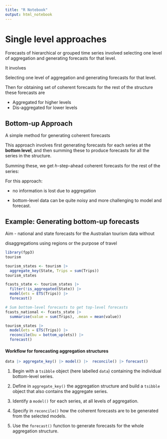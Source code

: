 ```yaml
---
title: "R Notebook"
output: html_notebook
---
```


# Single level approaches

Forecasts of hierarchical or grouped time series involved selecting one level of aggregation and generating forecasts for that level.

It involves

Selecting one level of aggregation and generating forecasts for that level.

Then for obtaining set of coherent forecasts for the rest of the structure these forecasts are

-   Aggregated for higher levels
-   Dis-aggregated for lower levels

## Bottom-up Approach

A simple method for generating coherent forecasts

This approach involves first generating forecasts for each series at the **bottom level**, and then summing these to produce forecasts for all the series in the structure.

```{=tex}
\begin{align*}
  \hat{y}_{AA,h}, ~~\hat{y}_{AB,h}, ~~\hat{y}_{AC,h}, ~~\hat{y}_{BA,h} ~~\text{and} ~~\hat{ y}_{BB,h}
\end{align*}
```
Summing these, we get ℎ-step-ahead coherent forecasts for the rest of the series:

```{=tex}
\begin{align*}
  \tilde{y}_{h} & =\hat{y}_{AA,h}+\hat{y}_{AB,h}
+\hat{y}_{AC,h}+\hat{y}_{BA,h}+\hat{y}_{BB,h}, \\
  \tilde{y}_{A,h} & = \hat{y}_{AA,h}+\hat{y}_{AB,h}+\hat{y}_{AC,h}, \\
\text{and}\quad
  \tilde{y}_{B,h} & = \hat{y}_{BA,,h}+\hat{y}_{BB,h}
\end{align*}
```
For this approach:

-   no information is lost due to aggregation

-   bottom-level data can be quite noisy and more challenging to model and forecast.

## Example: Generating bottom-up forecasts

Aim - national and state forecasts for the Australian tourism data without

disaggregations using regions or the purpose of travel

```r
library(fpp3)
tourism
```

```r
tourism_states <- tourism |>
  aggregate_key(State, Trips = sum(Trips))
tourism_states
```

```r

fcasts_state <- tourism_states |>
  filter(!is_aggregated(State)) |>
  model(ets = ETS(Trips)) |>
  forecast()

# Sum bottom-level forecasts to get top-level forecasts
fcasts_national <- fcasts_state |>
  summarise(value = sum(Trips), .mean = mean(value))
```

```r
tourism_states |>
  model(ets = ETS(Trips)) |>
  reconcile(bu = bottom_up(ets)) |>
  forecast()
```

#### Workflow for forecasting aggregation structures

```r
data |> aggregate_key() |> model() |>  reconcile() |> forecast()
```

1.  Begin with a `tsibble` object (here labelled `data`) containing the individual bottom-level series.

2.  Define in `aggregate_key()` the aggregation structure and build a `tsibble` object that also contains the aggregate series.

3.  Identify a `model()` for each series, at all levels of aggregation.

4.  Specify in `reconcile()` how the coherent forecasts are to be generated from the selected models.

5.  Use the `forecast()` function to generate forecasts for the whole aggregation structure.

